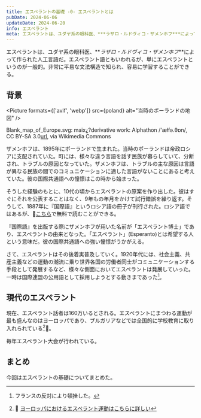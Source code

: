 ```yaml
---
title: エスペラントの基礎 -0- エスペラントとは
pubDate: 2024-06-06
updateDate: 2024-06-20
info: エスペラント
meta: エスペラントは、ユダヤ系の眼科医、***ラザロ・ルドヴィコ・ザメンホフ***によって作られた人工言語だ。エスペラント語ともいわれるが、単にエスペラントというのが一般的。非常に平易な文法構造で知られ、容易に学習することができる。
---
```



エスペラントは、ユダヤ系の眼科医、**_ラザロ・ルドヴィコ・ザメンホフ_**によって作られた人工言語だ。エスペラント語ともいわれるが、単にエスペラントというのが一般的。非常に平易な文法構造で知られ、容易に学習することができる。

## 背景

<Picture formats={['avif', 'webp']} src={poland} alt="当時のポーランドの地図" />

Blank_map_of_Europe.svg: maix¿?derivative work: Alphathon /'æɫfə.θɒn/, CC BY-SA 3.0[url](https://creativecommons.org/licenses/by-sa/3.0), via Wikimedia Commons

ザメンホフは、1895年にポーランドで生まれた。当時のポーランドは帝政ロシアに支配されていた。町には、様々な違う言語を話す民族が暮らしていて、分断され、トラブルの原因となっていた。ザメンホフは、トラブルの主な原因は言語が異なる民族の間でのコミュニケーションに適した言語がないことにあると考えていた。彼の国際共通語への憧憬はこの時から始まった。

そうした経験のもとに、10代の頃からエスペラントの原案を作り出した。彼はすぐにそれを公表することはなく、9年もの年月をかけて試行錯誤を繰り返す。そうして、1887年に『国際語』というロシア語の冊子が刊行された。ロシア語ではあるが、:link:[こちら](https://ru.wikisource.org/wiki/%D0%98%D0%BD%D0%B4%D0%B5%D0%BA%D1%81:Unua_Libro_ru_1st_ed.pdf)で無料で読むことができる。

『国際語』を出版する際にザメンホフが用いた名前が「エスペラント博士」であり、エスペラントの由来となった。「エスペラント」(Esperanto)とは希望する人という意味だ。彼の国際共通語への強い憧憬がうかがえる。

さて、エスペラントはその後着実普及していく。1920年代には、社会主義、共産主義などの運動の潮流に乗り世界各国の労働者同士がコミュニケーションする手段として発展するなど、様々な側面においてエスペラントは発展していった。一時は国際連盟の公用語として採用しようとする動きまであった[^1]。

[^1]: フランスの反対により頓挫した。

## 現代のエスペラント

現在、エスペラント話者は160万いるとされる。エスペラントにまつわる運動が最も盛んなのはヨーロッパであり、ブルガリアなどでは全国的に学校教育に取り入れられている[^2]:link:。

[^2]: :link: [ヨーロッパにおけるエスペラント運動はこちらに詳しい](https://meiji.repo.nii.ac.jp/record/7554/files/kyouyoronshu_187_127.pdf)

毎年エスペラント大会が行われている。

## まとめ

今回はエスペラントの基礎についてまとめた。
